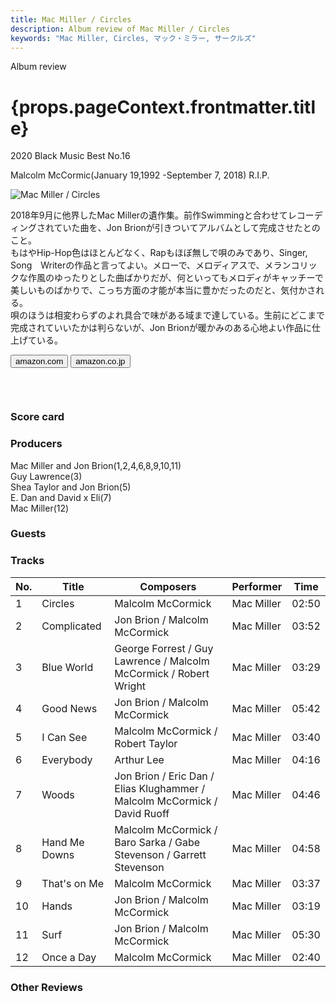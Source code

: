 ```yaml
---
title: Mac Miller / Circles
description: Album review of Mac Miller / Circles
keywords: "Mac Miller, Circles, マック・ミラー, サークルズ"
---
```






<p className="largeP">Album review</p>
<h1 className="h1--no--margin">{props.pageContext.frontmatter.title}</h1>
<p className="largeP">
  <Link to="/best50/2020/">2020 Black Music Best No.16</Link>
</p>

<Tag type="gray" title="Clear Filter">
  Malcolm McCormic(January 19,1992 -September 7, 2018) R.I.P.
</Tag>

<br/>
<Row  className="image-card-group">
	<Column colMd={3} colLg={4} noGutterMdLeft="">
       <ImageCard>

![Mac Miller / Circles](../../images/cd/macmiller3L.jpg)

</ImageCard>
	</Column>
	<Column colMd={4} colLg={8} noGutterMdLeft="">
	<p>
	  2018年9月に他界したMac Millerの遺作集。前作Swimmingと合わせてレコーディングされていた曲を、Jon Brionが引きついてアルバムとして完成させたとのこと。
		<br/>もはやHip-Hop色はほとんどなく、Rapもほぼ無しで唄のみであり、Singer, Song　Writerの作品と言ってよい。メローで、メロディアスで、メランコリックな作風のゆったりとした曲ばかりだが、何といってもメロディがキャッチーで美しいものばかりで、こっち方面の才能が本当に豊かだったのだと、気付かされる。
		<br/>唄のほうは相変わらずのよれ具合で味がある域まで達している。生前にどこまで完成されていいたかは判らないが、Jon Brionが暖かみのある心地よい作品に仕上げている。
  </p>
	<div>
	  <Button className="button-right-mergin"  href="https://amzn.to/2FbGNJS" renderIcon={ArrowUpRight} size='sm' kind='primary'>
      amazon.com
    </Button>
    <Button className="button-right-mergin"  href="https://amzn.to/2QVIMom" renderIcon={ArrowUpRight} size='sm' kind='secondary'>
      amazon.co.jp
    </Button>
	</div>
	<a href="https://geo.music.apple.com/jp/album/circles/1494022962?mt=1&app=music&ls=1&at=11lcug" style="display:inline-block;overflow:hidden;background:url(https://linkmaker.itunes.apple.com/ja-jp/lockup.svg?releaseDate=2020-01-17&kind=album&bubble=apple_music&style=mono-black) no-repeat;width:180px;height:45px;"></a>
	</Column>
</Row>
<Row >
	<Column colMd={4} colLg={4} noGutterMdLeft="">
<div>
  <h3>Score card</h3>
	<SliderJS1 value="5" />
  <SliderJS2 value="2" />
	<SliderJS3 value="1" />
  <SliderJS4 value="9" />
</div>
</Column>
<Column colMd={8} colLg={8} noGutterMdLeft="">
<div>
<h3>Producers</h3>
<p>
	Mac Miller and Jon Brion(1,2,4,6,8,9,10,11)
	<br/>Guy Lawrence(3)
	<br/>Shea Taylor and Jon Brion(5)
	<br/>E. Dan and David x Eli(7)
	<br/>Mac Miller(12)
</p>
<h3>Guests</h3>
<p>
</p>
</div>
</Column>
</Row>

<h3>Tracks</h3>

| No. | Title         | Composers                                                                 | Performer  | Time  |
| --- | ------------- | ------------------------------------------------------------------------- | ---------- | ----- |
| 1   | Circles       | Malcolm McCormick                                                         | Mac Miller | 02:50 |
| 2   | Complicated   | Jon Brion / Malcolm McCormick                                             | Mac Miller | 03:52 |
| 3   | Blue World    | George Forrest / Guy Lawrence / Malcolm McCormick / Robert Wright         | Mac Miller | 03:29 |
| 4   | Good News     | Jon Brion / Malcolm McCormick                                             | Mac Miller | 05:42 |
| 5   | I Can See     | Malcolm McCormick / Robert Taylor                                         | Mac Miller | 03:40 |
| 6   | Everybody     | Arthur Lee                                                                | Mac Miller | 04:16 |
| 7   | Woods         | Jon Brion / Eric Dan / Elias Klughammer / Malcolm McCormick / David Ruoff | Mac Miller | 04:46 |
| 8   | Hand Me Downs | Malcolm McCormick / Baro Sarka / Gabe Stevenson / Garrett Stevenson       | Mac Miller | 04:58 |
| 9   | That's on Me  | Malcolm McCormick                                                         | Mac Miller | 03:37 |
| 10  | Hands         | Jon Brion / Malcolm McCormick                                             | Mac Miller | 03:19 |
| 11  | Surf          | Jon Brion / Malcolm McCormick                                             | Mac Miller | 05:30 |
| 12  | Once a Day    | Malcolm McCormick                                                         | Mac Miller | 02:40 |

<h3>Other Reviews</h3>

<Row>
  <Column colMd={3} colLg={3} noGutterMdLeft>
    <Review1 />
  </Column>
  <Column colMd={3} colLg={3} noGutterMdLeft>
    <Review2 />
  </Column>
</Row>
